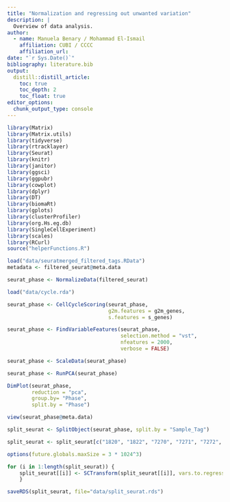 ```yaml
---
title: "Normalization and regressing out unwanted variation"
description: |
  Overview of data analysis.
author:
  - name: Manuela Benary / Mohammad El-Ismail
    affiliation: CUBI / CCCC
    affiliation_url: 
date: "`r Sys.Date()`"
bibliography: literature.bib
output: 
  distill::distill_article:
    toc: true
    toc_depth: 2
    toc_float: true
editor_options: 
  chunk_output_type: console
---
```


```r
library(Matrix)
library(Matrix.utils)
library(tidyverse)
library(rtracklayer)
library(Seurat)
library(knitr)
library(janitor)
library(ggsci)
library(ggpubr)
library(cowplot)
library(dplyr)
library(DT)
library(biomaRt)
library(gplots)
library(clusterProfiler)
library(org.Hs.eg.db)
library(SingleCellExperiment)
library(scales)
library(RCurl)
source("helperFunctions.R")
```

```r
load("data/seuratmerged_filtered_tags.RData")
metadata <- filtered_seurat@meta.data
```

```r
seurat_phase <- NormalizeData(filtered_seurat)
```

```r
load("data/cycle.rda")
```

```r
seurat_phase <- CellCycleScoring(seurat_phase, 
                                 g2m.features = g2m_genes, 
                                 s.features = s_genes)
```

```r
seurat_phase <- FindVariableFeatures(seurat_phase,
                                     selection.method = "vst",
                                     nfeatures = 2000,
                                     verbose = FALSE)
```

```r
seurat_phase <- ScaleData(seurat_phase)
```

```r
seurat_phase <- RunPCA(seurat_phase)
```

```r
DimPlot(seurat_phase,
        reduction = "pca",
        group.by= "Phase",
        split.by = "Phase")
```

```r
view(seurat_phase@meta.data)
```

```r
split_seurat <- SplitObject(seurat_phase, split.by = "Sample_Tag")
```

```r
split_seurat <- split_seurat[c("1820", "1822", "7270", "7271", "7272", "7273")]
```

```r
options(future.globals.maxSize = 3 * 1024^3)
```

```r
for (i in 1:length(split_seurat)) {
    split_seurat[[i]] <- SCTransform(split_seurat[[i]], vars.to.regress = c("percent.mt"))
    }
```

```r
saveRDS(split_seurat, file="data/split_seurat.rds")
```
